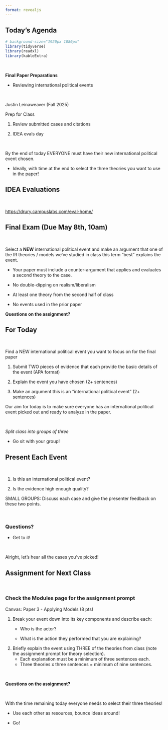 ```yaml
---
format: revealjs
---
```


## Today's Agenda {background-image="Images/background-worldmap4.png" .center}

```r
# background-size="1920px 1080px"
library(tidyverse)
library(readxl)
library(kableExtra)
```

<br>

::: {.r-fit-text}

**Final Paper Preparations**

- Reviewing international political events

:::

<br>

::: r-stack
Justin Leinaweaver (Fall 2025)
:::

::: notes
Prep for Class

1. Review submitted cases and citations

2. IDEA evals day

<br>

By the end of today EVERYONE must have their new international political event chosen.

- Ideally, with time at the end to select the three theories you want to use in the paper!

:::



## IDEA Evaluations {background-image="Images/background-worldmap4.png" .center}

<br>

::: {.r-fit-text}
[https://drury.campuslabs.com/eval-home/](https://drury.campuslabs.com/eval-home/)
:::






## Final Exam (Due May 8th, 10am) {background-image="Images/background-worldmap4.png" .center}

<br>

Select a **NEW** international political event and make an argument that one of the IR theories / models we’ve studied in class this term “best” explains the event. 

- Your paper must include a counter-argument that applies and evaluates a second theory to the case.

- No double-dipping on realism/liberalism

- At least one theory from the second half of class

- No events used in the prior paper

::: notes

**Questions on the assignment?**

:::



## For Today {background-image="Images/background-worldmap4.png" .center}

<br>

Find a NEW international political event you want to focus on for the final paper

1. Submit TWO pieces of evidence that each provide the basic details of the event (APA format)

2. Explain the event you have chosen (2+ sentences)

3. Make an argument this is an "international political event" (2+ sentences) 


::: notes

Our aim for today is to make sure everyone has an international political event picked out and ready to analyze in the paper.

<br>

*Split class into groups of three*

- Go sit with your group!
:::



## Present Each Event {background-image="Images/background-worldmap4.png" .center}

<br>

::: {.r-fit-text}

1. Is this an international political event?

2. Is the evidence high enough quality?

:::

::: notes

SMALL GROUPS: Discuss each case and give the presenter feedback on these two points.

<br>

### Questions?

- Get to it!

<br>

Alright, let's hear all the cases you've picked!
:::



## Assignment for Next Class  {background-image="Images/background-worldmap4.png" .center}

<br>

### Check the Modules page for the assignment prompt

::: notes

Canvas: Paper 3 - Applying Models (8 pts)

1. Break your event down into its key components and describe each:
    - Who is the actor?
    
    - What is the action they performed that you are explaining?

2. Briefly explain the event using THREE of the theories from class (note the assignment prompt for theory selection). 
    - Each explanation must be a minimum of three sentences each. 
    - Three theories x three sentences = minimum of nine sentences.

<br>

**Questions on the assignment?**

<br>

With the time remaining today everyone needs to select their three theories!

- Use each other as resources, bounce ideas around!

- Go!
:::

